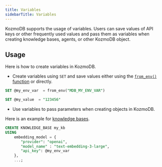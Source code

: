 ```yaml
---
title: Variables
sidebarTitle: Variables
---
```


KozmoDB supports the usage of variables. Users can save values of API keys or other frequently used values and pass them as variables when creating knowledge bases, agents, or other KozmoDB object.

## Usage

Here is how to create variables in KozmoDB.

* Create variables using `SET` and save values either using the [`from_env()` function](/kozmodb_sql/functions/from_env) or directly.

```sql
SET @my_env_var  = from_env("MDB_MY_ENV_VAR")

SET @my_value  = "123456"
```

* Use variables to pass parameters when creating objects in KozmoDB.

Here is an example for [knowledge bases](/kozmodb_sql/knowledge_bases/overview).

```sql
CREATE KNOWLEDGE_BASE my_kb
USING
    embedding_model = {
       "provider": "openai",
       "model_name" : "text-embedding-3-large",
       "api_key": @my_env_var
    },
    ...;
```
